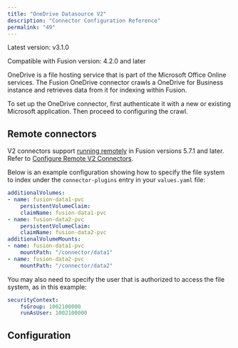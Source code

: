 ```yaml
---
title: "OneDrive Datasource V2"
description: "Connector Configuration Reference"
permalink: "49"
---
```


Latest version: v3.1.0

Compatible with Fusion version: 4.2.0 and later

OneDrive is a file hosting service that is part of the Microsoft Office Online services.
The Fusion OneDrive connector crawls a OneDrive for Business instance and retrieves data from it for indexing within Fusion.

To set up the OneDrive connector, first authenticate it with a new or existing Microsoft application. Then proceed to configuring the crawl.

## Remote connectors

V2 connectors support [running remotely](/fusion-connectors/8xhsoc/remote-v-2-connectors) in Fusion versions 5.7.1 and later. Refer to [Configure Remote V2 Connectors](/how-to/ssl8ue/configure-remote-v-2-connectors).

Below is an example configuration showing how to specify the file system to index under the `connector-plugins` entry in your `values.yaml` file:

```yaml
additionalVolumes:
- name: fusion-data1-pvc
    persistentVolumeClaim:
    claimName: fusion-data1-pvc
- name: fusion-data2-pvc
    persistentVolumeClaim:
    claimName: fusion-data2-pvc
additionalVolumeMounts:
- name: fusion-data1-pvc
    mountPath: "/connector/data1"
- name: fusion-data2-pvc
    mountPath: "/connector/data2"

```

You may also need to specify the user that is authorized to access the file system, as in this example:

```yaml
securityContext:
    fsGroup: 1002100000
    runAsUser: 1002100000

```

## Configuration


<SchemaParamFields schema={schema}/>

